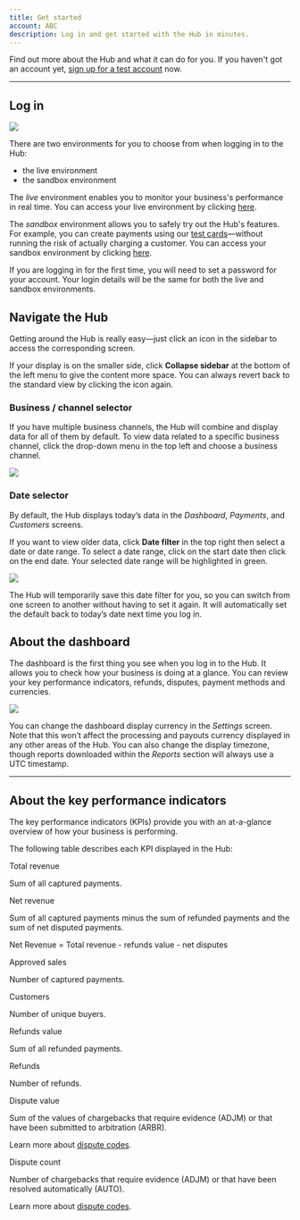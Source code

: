 ```yaml
---
title: Get started
account: ABC
description: Log in and get started with the Hub in minutes.
---
```


Find out more about the Hub and what it can do for you. If you haven't got an account yet, [sign up for a test account](https://www.checkout.com/get-test-account) now.

---

## Log in

<img src="/docs/TheHub/GetStarted/1-logIn.png"/>

There are two environments for you to choose from when logging in to the Hub:

*   the live environment
*   the sandbox environment

The _live_ environment enables you to monitor your business's performance in real time. You can access your live environment by clicking [here](https://hub.checkout.com/login).

The _sandbox_ environment allows you to safely try out the Hub's features. For example, you can create payments using our [test cards](/display/DOCS/Test+card+numbers)—without running the risk of actually charging a customer. You can access your sandbox environment by clicking [here](https://sandbox.checkout.com/login).

<TipBox variant="info">

If you are logging in for the first time, you will need to set a password for your account. Your login details will be the same for both the live and sandbox environments.

</TipBox>

## Navigate the Hub

Getting around the Hub is really easy—just click an icon in the sidebar to access the corresponding screen.

<TipBox variant="tip">

If your display is on the smaller side, click **Collapse sidebar** at the bottom of the left menu to give the content more space. You can always revert back to the standard view by clicking the icon again.

</TipBox>

### Business / channel selector

If you have multiple business channels, the Hub will combine and display data for all of them by default. To view data related to a specific business channel, click the drop-down menu in the top left and choose a business channel.

<img maxWidth={280} src="/docs/TheHub/GetStarted/2-business-channel-selector.png"/>

### Date selector

By default, the Hub displays today’s data in the _Dashboard_, _Payments_, and _Customers_ screens.

If you want to view older data, click **Date filter** in the top right then select a date or date range. To select a date range, click on the start date then click on the end date. Your selected date range will be highlighted in green.

<img maxWidth={360} src="/docs/TheHub/GetStarted/3-date-selector.png"/>

The Hub will temporarily save this date filter for you, so you can switch from one screen to another without having to set it again. It will automatically set the default back to today’s date next time you log in.

## About the dashboard

The dashboard is the first thing you see when you log in to the Hub. It allows you to check how your business is doing at a glance. You can review your key performance indicators, refunds, disputes, payment methods and currencies. 

<img src="/docs/TheHub/GetStarted/4-hub-dashboard.png"/>

<TipBox variant="info" title="Dashboard display currency and timezone">

You can change the dashboard display currency in the _Settings_ screen. Note that this won’t affect the processing and payouts currency displayed in any other areas of the Hub. You can also change the display timezone, though reports downloaded within the _Reports_ section will always use a UTC timestamp.

</TipBox>

---

## About the key performance indicators

The key performance indicators (KPIs) provide you with an at-a-glance overview of how your business is performing.

The following table describes each KPI displayed in the Hub:

<Table>
<TableHead headers={['Card Key performance indicator', 'Description']} />
<TableBody>

<TableRow>
<TableCell>

Total revenue

</TableCell>
<TableCell>

Sum of all captured payments.

</TableCell>
</TableRow>

<TableRow>
<TableCell>

Net revenue

</TableCell>
<TableCell>

Sum of all captured payments minus the sum of refunded payments and the sum of net disputed payments.

Net Revenue = Total revenue - refunds value - net disputes

</TableCell>
</TableRow>

<TableRow>
<TableCell>

Approved sales

</TableCell>
<TableCell>

Number of captured payments.

</TableCell>
</TableRow>

<TableRow>
<TableCell>

Customers

</TableCell>
<TableCell>

Number of unique buyers.

</TableCell>
</TableRow>

<TableRow>
<TableCell>

Refunds value

</TableCell>
<TableCell>

Sum of all refunded payments.

</TableCell>
</TableRow>

<TableRow>
<TableCell>

Refunds

</TableCell>
<TableCell>

Number of refunds.

</TableCell>
</TableRow>

<TableRow>
<TableCell>

Dispute value

</TableCell>
<TableCell>

Sum of the values of chargebacks that require evidence (ADJM) or that have been submitted to arbitration (ARBR).

<InfoBox>

Learn more about [dispute codes](/resources/codes/chargeback-codes).

</InfoBox>

</TableCell>
</TableRow>

<TableRow>
<TableCell>

Dispute count

</TableCell>
<TableCell>

Number of chargebacks that require evidence (ADJM) or that have been resolved automatically (AUTO).

<InfoBox>

Learn more about [dispute codes](/resources/codes/chargeback-codes).

</InfoBox>

</TableCell>
</TableRow>

</TableBody>
</Table>